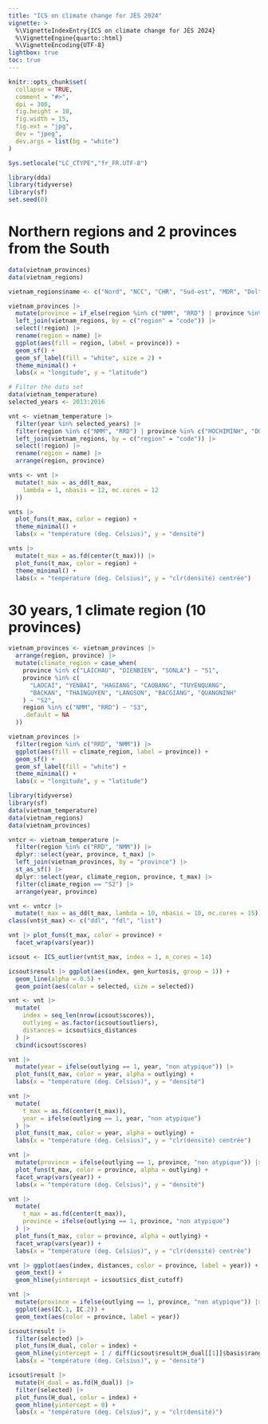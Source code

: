 ```yaml
---
title: "ICS on climate change for JÉS 2024"
vignette: >
  %\VignetteIndexEntry{ICS on climate change for JÉS 2024}
  %\VignetteEngine{quarto::html}
  %\VignetteEncoding{UTF-8}
lightbox: true
toc: true
---
```


```r
knitr::opts_chunk$set(
  collapse = TRUE,
  comment = "#>",
  dpi = 300,
  fig.height = 10,
  fig.width = 15,
  fig.ext = "jpg",
  dev = "jpeg",
  dev.args = list(bg = "white")
)

Sys.setlocale("LC_CTYPE","fr_FR.UTF-8")
```

```r
library(dda)
library(tidyverse)
library(sf)
set.seed(0)
```

# Northern regions and 2 provinces from the South

```r
data(vietnam_provinces)
data(vietnam_regions)

vietnam_regions$name <- c("Nord", "NCC", "CHR", "Sud-est", "MDR", "Delta du Fleuve Rouge")

vietnam_provinces |>
  mutate(province = if_else(region %in% c("NMM", "RRD") | province %in% c("HOCHIMINH", "DONGNAI"), province, NA)) |>
  left_join(vietnam_regions, by = c("region" = "code")) |>
  select(!region) |>
  rename(region = name) |>
  ggplot(aes(fill = region, label = province)) +
  geom_sf() +
  geom_sf_label(fill = "white", size = 2) +
  theme_minimal() +
  labs(x = "longitude", y = "latitude")
```

```r
# Filter the data set
data(vietnam_temperature)
selected_years <- 2013:2016

vnt <- vietnam_temperature |>
  filter(year %in% selected_years) |>
  filter(region %in% c("NMM", "RRD") | province %in% c("HOCHIMINH", "DONGNAI")) |>
  left_join(vietnam_regions, by = c("region" = "code")) |>
  select(!region) |>
  rename(region = name) |>
  arrange(region, province)

vnts <- vnt |>
  mutate(t_max = as_dd(t_max,
    lambda = 1, nbasis = 12, mc.cores = 12
  ))

vnts |>
  plot_funs(t_max, color = region) +
  theme_minimal() +
  labs(x = "température (deg. Celsius)", y = "densité")

vnts |>
  mutate(t_max = as.fd(center(t_max))) |>
  plot_funs(t_max, color = region) +
  theme_minimal() +
  labs(x = "température (deg. Celsius)", y = "clr(densité) centrée")
```

# 30 years, 1 climate region (10 provinces)

```r
vietnam_provinces <- vietnam_provinces |>
  arrange(region, province) |>
  mutate(climate_region = case_when(
    province %in% c("LAICHAU", "DIENBIEN", "SONLA") ~ "S1",
    province %in% c(
      "LAOCAI", "YENBAI", "HAGIANG", "CAOBANG", "TUYENQUANG",
      "BACKAN", "THAINGUYEN", "LANGSON", "BACGIANG", "QUANGNINH"
    ) ~ "S2",
    region %in% c("NMM", "RRD") ~ "S3",
    .default = NA
  ))

vietnam_provinces |>
  filter(region %in% c("RRD", "NMM")) |>
  ggplot(aes(fill = climate_region, label = province)) +
  geom_sf() +
  geom_sf_label(fill = "white") +
  theme_minimal() +
  labs(x = "longitude", y = "latitude")
```

```r
library(tidyverse)
library(sf)
data(vietnam_temperature)
data(vietnam_regions)
data(vietnam_provinces)

vntcr <- vietnam_temperature |>
  filter(region %in% c("RRD", "NMM")) |>
  dplyr::select(year, province, t_max) |>
  left_join(vietnam_provinces, by = "province") |>
  st_as_sf() |>
  dplyr::select(year, climate_region, province, t_max) |>
  filter(climate_region == "S2") |>
  arrange(year, province)

vnt <- vntcr |>
  mutate(t_max = as_dd(t_max, lambda = 10, nbasis = 10, mc.cores = 15))
class(vnt$t_max) <- c("ddl", "fdl", "list")

vnt |> plot_funs(t_max, color = province) +
  facet_wrap(vars(year))

icsout <- ICS_outlier(vnt$t_max, index = 1, n_cores = 14)
```

```r
icsout$result |> ggplot(aes(index, gen_kurtosis, group = 1)) +
  geom_line(alpha = 0.5) +
  geom_point(aes(color = selected, size = selected))
```

```r
vnt <- vnt |>
  mutate(
    index = seq_len(nrow(icsout$scores)),
    outlying = as.factor(icsout$outliers),
    distances = icsout$ics_distances
  ) |>
  cbind(icsout$scores)

vnt |>
  mutate(year = ifelse(outlying == 1, year, "non atypique")) |>
  plot_funs(t_max, color = year, alpha = outlying) +
  labs(x = "température (deg. Celsius)", y = "densité")

vnt |>
  mutate(
    t_max = as.fd(center(t_max)),
    year = ifelse(outlying == 1, year, "non atypique")
  ) |>
  plot_funs(t_max, color = year, alpha = outlying) +
  labs(x = "température (deg. Celsius)", y = "clr(densité) centrée")

vnt |>
  mutate(province = ifelse(outlying == 1, province, "non atypique")) |>
  plot_funs(t_max, color = province, alpha = outlying) +
  facet_wrap(vars(year)) +
  labs(x = "température (deg. Celsius)", y = "densité")

vnt |>
  mutate(
    t_max = as.fd(center(t_max)),
    province = ifelse(outlying == 1, province, "non atypique")
  ) |>
  plot_funs(t_max, color = province, alpha = outlying) +
  facet_wrap(vars(year)) +
  labs(x = "température (deg. Celsius)", y = "clr(densité) centrée")
```

```r
vnt |> ggplot(aes(index, distances, color = province, label = year)) +
  geom_text() +
  geom_hline(yintercept = icsout$ics_dist_cutoff)
```


```r
vnt |>
  mutate(province = ifelse(outlying == 1, province, "non atypique")) |>
  ggplot(aes(IC.1, IC.2)) +
  geom_text(aes(color = province, label = year))
```

```r
icsout$result |>
  filter(selected) |>
  plot_funs(H_dual, color = index) +
  geom_hline(yintercept = 1 / diff(icsout$result$H_dual[[1]]$basis$rangeval)) +
  labs(x = "température (deg. Celsius)", y = "densité")

icsout$result |>
  mutate(H_dual = as.fd(H_dual)) |>
  filter(selected) |>
  plot_funs(H_dual, color = index) +
  geom_hline(yintercept = 0) +
  labs(x = "température (deg. Celsius)", y = "clr(densité)")
```
